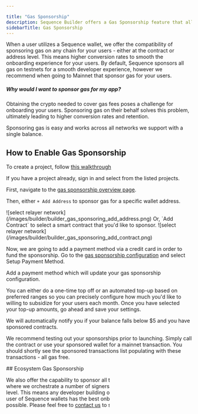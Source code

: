 ---

title: "Gas Sponsorship"
description: Sequence Builder offers a Gas Sponsorship feature that allows project owners to sponsor gas for their users in web3 apps. By covering transaction fees, users can enjoy a seamless gaming experience without worrying about obtaining crypto for fees.
sidebarTitle: Gas Sponsorship
---



When a user utilizes a Sequence wallet, we offer the compatibility of sponsoring gas on any chain for your users - either at the contract or address level. This means higher conversion rates to smooth the onboarding experience for your users. By default, Sequence sponsors all gas on testnets for a smooth developer experience, however we recommend when going to Mainnet that sponsor gas for your users.

##### Why would I want to sponsor gas for my app?

Obtaining the crypto needed to cover gas fees poses a challenge for onboarding your users. Sponsoring gas on their behalf solves this problem, ultimately leading to higher conversion rates and retention.

Sponsoring gas is easy and works across all networks we support with a single balance.

## How to Enable Gas Sponsorship

<Steps>
<Step title="Create or Select Project">

To create a project, follow [this walkthrough](/support/builder/project-management#watch-a-project-be-created-in-the-builder)

If you have a project already, sign in and select from the listed projects.

</Step>
<Step title="Sponsor Contract Address">

First, navigate to the [gas sponsorship overview page](https://sequence.build/project/default/relayer?view=overview).

Then, either `+ Add Address` to sponsor gas for a specific wallet address.
<Frame>
![select relayer network](/images/builder/builder_gas_sponsoring_add_address.png)
</Frame>
Or, `Add Contract` to select a smart contract that you'd like to sponsor.
<Frame>
![select relayer network](/images/builder/builder_gas_sponsoring_add_contract.png)
</Frame>
</Step>
<Step title="Add Payment & Configure">

Now, we are going to add a payment method via a credit card in order to fund the sponsorship. Go to the [gas sponsorship configuration](https://sequence.build/project/default/relayer?view=gas-tank) and select Setup Payment Method.

Add a payment method which will update your gas sponsorship configuration.

You can either do a one-time top off or an automated top-up based on preferred ranges so you can precisely configure how much you'd like to willing to subsidize for your users each month. Once you have selected your top-up amounts, go ahead and save your settings.

We will automatically notify you if your balance falls below $5 and you have sponsored contracts.

</Step>
<Step title="Test your Sponsorship">

We recommend testing out your sponsorships prior to launching. Simply call the contract or use your sponsored wallet for a mainnet transaction. You should shortly see the sponsored transactions list populating with these transactions - all gas free.

</Step>
</Steps>
## Ecosystem Gas Sponsorship

We also offer the capability to sponsor all transactions for your ecosystem where we orchestrate a number of signers through our relayer at the chain level. This means any developer building on your ecosystem as well as any user of Sequence wallets has the best onboarding and UX experience possible. Please feel free to [contact us](https://support.sequence.xyz) to set this up for your ecosystem.